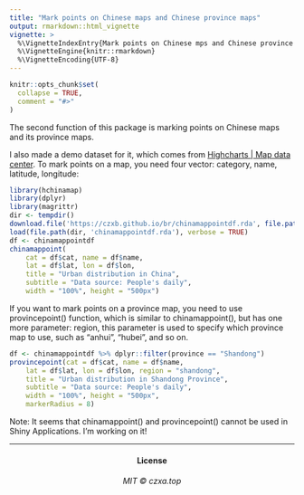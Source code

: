 ```yaml
---
title: "Mark points on Chinese maps and Chinese province maps"
output: rmarkdown::html_vignette
vignette: >
  %\VignetteIndexEntry{Mark points on Chinese mps and Chinese province maps}
  %\VignetteEngine{knitr::rmarkdown}
  %\VignetteEncoding{UTF-8}
---
```


```r
knitr::opts_chunk$set(
  collapse = TRUE,
  comment = "#>"
)
```

The second function of this package is marking points on Chinese maps and its province maps.

I also made a demo dataset for it, which comes from [Highcharts | Map data center](https://www.highcharts.com.cn/mapdata). To mark points on a map, you need four vector: category, name, latitude, longitude:

```r
library(hchinamap)
library(dplyr)
library(magrittr)
dir <- tempdir()
download.file('https://czxb.github.io/br/chinamappointdf.rda', file.path(dir, 'chinamappointdf.rda'))
load(file.path(dir, 'chinamappointdf.rda'), verbose = TRUE)
df <- chinamappointdf
chinamappoint(
	cat = df$cat, name = df$name,
	lat = df$lat, lon = df$lon,
	title = "Urban distribution in China",
	subtitle = "Data source: People's daily",
	width = "100%", height = "500px")
```

If you want to mark points on a province map, you need to use provincepoint() function, which is similar to chinamappoint(), but has one more parameter: region, this parameter is used to specify which province map to use, such as "anhui", "hubei", and so on.

```r
df <- chinamappointdf %>% dplyr::filter(province == "Shandong")
provincepoint(cat = df$cat, name = df$name,
    lat = df$lat, lon = df$lon, region = "shandong",
    title = "Urban distribution in Shandong Province",
    subtitle = "Data source: People's daily",
    width = "100%", height = "500px",
    markerRadius = 8)
```

Note: It seems that chinamappoint() and provincepoint() cannot be used in Shiny Applications. I'm working on it!

------------

<h4 align="center">

License

</h4>

<h6 align="center">

MIT © czxa.top

</h6>
